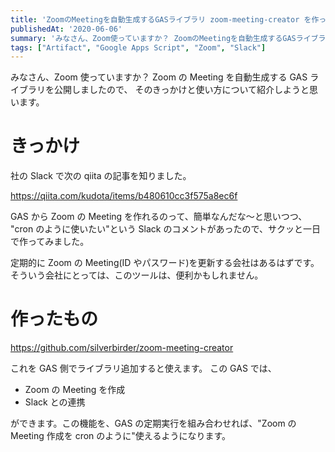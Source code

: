 ```yaml
---
title: 'ZoomのMeetingを自動生成するGASライブラリ zoom-meeting-creator を作った'
publishedAt: '2020-06-06'
summary: 'みなさん、Zoom使っていますか？ ZoomのMeetingを自動生成するGASライブラリを公開しましたので、そのきっかけと使い方について紹介しようと思います。'
tags: ["Artifact", "Google Apps Script", "Zoom", "Slack"]
---
```


みなさん、Zoom 使っていますか？
Zoom の Meeting を自動生成する GAS ライブラリを公開しましたので、
そのきっかけと使い方について紹介しようと思います。

# きっかけ

社の Slack で次の qiita の記事を知りました。

https://qiita.com/kudota/items/b480610cc3f575a8ec6f

GAS から Zoom の Meeting を作れるのって、簡単なんだな〜と思いつつ、
"cron のように使いたい"という Slack のコメントがあったので、サクッと一日で作ってみました。

定期的に Zoom の Meeting(ID やパスワード)を更新する会社はあるはずです。
そういう会社にとっては、このツールは、便利かもしれません。

# 作ったもの

https://github.com/silverbirder/zoom-meeting-creator

これを GAS 側でライブラリ追加すると使えます。
この GAS では、

- Zoom の Meeting を作成
- Slack との連携

ができます。この機能を、GAS の定期実行を組み合わせれば、"Zoom の Meeting 作成を cron のように"使えるようになります。
